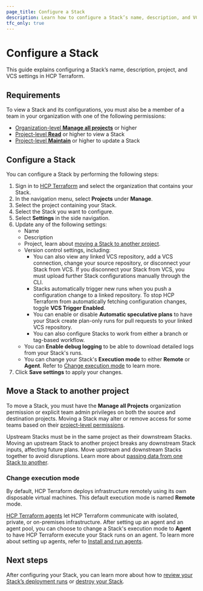 ```yaml
---
page_title: Configure a Stack
description: Learn how to configure a Stack’s name, description, and VCS settings in HCP Terraform.
tfc_only: true
---
```


# Configure a Stack

This guide explains configuring a Stack’s name, description, project, and VCS settings in HCP Terraform.

## Requirements

To view a Stack and its configurations, you must also be a member of a team in your organization with one of the following permissions:

* [Organization-level **Manage all projects**](/terraform/cloud-docs/users-teams-organizations/permissions/organization) or higher
* [Project-level **Read**](/terraform/cloud-docs/users-teams-organizations/permissions/project) or higher to view a Stack
* [Project-level **Maintain**](/terraform/cloud-docs/users-teams-organizations/permissions/project) or higher to update a Stack

## Configure a Stack

You can configure a Stack by performing the following steps:

1. Sign in to [HCP Terraform](https://app.terraform.io) and select the organization that contains your Stack.
1. In the navigation menu, select **Projects** under **Manage**.
1. Select the project containing your Stack.
1. Select the Stack you want to configure.
1. Select **Settings** in the side navigation.
1. Update any of the following settings:
   - Name
   - Description
   - Project, learn about [moving a Stack to another project](/terraform/cloud-docs/stacks/configure#move-a-stack-to-another-project).
   - Version control settings, including:
        - You can also view any linked VCS repository, add a VCS connection, change your source repository, or disconnect your Stack from VCS. If you disconnect your Stack from VCS, you must upload further Stack configurations manually through the CLI.
        - Stacks automatically trigger new runs when you push a configuration change to a linked repository. To stop HCP Terraform from automatically fetching configuration changes, toggle **VCS Trigger Enabled**.
        - You can enable or disable **Automatic speculative plans** to have your Stack create plan-only runs for pull requests to your linked VCS repository.
        - You can also configure Stacks to work from either a branch or tag-based workflow.
   - You can **Enable debug logging** to be able to download detailed logs from your Stack's runs.
   - You can change your Stack's **Execution mode** to either **Remote** or **Agent**. Refer to [Change execution mode](#change-execution-mode) to learn more.
1. Click **Save settings** to apply your changes.

## Move a Stack to another project

To move a Stack, you must have the **Manage all Projects** organization permission or explicit team admin privileges on both the source and destination projects. Moving a Stack may alter or remove access for some teams based on their [project-level permissions](/terraform/cloud-docs/users-teams-organizations/permissions#project-permissions).

Upstream Stacks must be in the same project as their downstream Stacks. Moving an upstream Stack to another project breaks any downstream Stack inputs, affecting future plans. Move upstream and downstream Stacks together to avoid disruptions. Learn more about [passing data from one Stack to another](/terraform/language/stacks/deploy/pass-data).

### Change execution mode

By default, HCP Terraform deploys infrastructure remotely using its own disposable virtual machines. This default execution mode is named **Remote** mode.

[HCP Terraform agents](/terraform/cloud-docs/agents/) let HCP Terraform communicate with isolated, private, or on-premises infrastructure. After setting up an agent and an agent pool, you can choose to change a Stack's execution mode to **Agent** to have HCP Terraform execute your Stack runs on an agent. To learn more about setting up agents, refer to [Install and run agents](/terraform/cloud-docs/agents/agents).

## Next steps

After configuring your Stack, you can learn more about how to [review your Stack’s deployment runs](/terraform/cloud-docs/stacks/deploy/runs) or [destroy your Stack](/terraform/cloud-docs/stacks/destroy).
